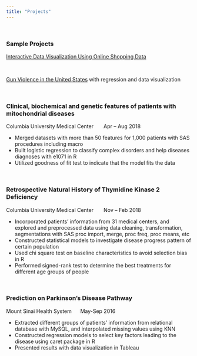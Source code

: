 ```yaml
---
title: "Projects"
---
```

&nbsp;
&nbsp;
&nbsp;
&nbsp;
&nbsp;

### Sample Projects

[Interactive Data Visualization Using Online Shopping Data](datavis.html)

&nbsp;

[Gun Violence in the United States](https://eshea6.github.io/us_gun_violence.github.io/index.html) with regression and data visualization


&nbsp;
&nbsp;
&nbsp;
&nbsp;
&nbsp;
&nbsp;
&nbsp;


### Clinical, biochemical and genetic features of patients with mitochondrial diseases
Columbia University Medical Center \ \ \ \ \	Apr – Aug 2018 

+	Merged datasets with more than 50 features for 1,000 patients with SAS procedures including macro
+	Built logistic regression to classify complex disorders and help diseases diagnoses with e1071 in R
+	Utilized goodness of fit test to indicate that the model fits the data


&nbsp;
&nbsp;
&nbsp;
&nbsp;
&nbsp;
&nbsp;

### Retrospective Natural History of Thymidine Kinase 2 Deficiency   
Columbia University Medical Center \ \ \ \ \	Nov – Feb 2018  

+	Incorporated patients’ information from 31 medical centers, and explored and preprocessed data using data cleaning, transformation, segmentations with SAS proc import, merge, proc freq, proc means, etc
+	Constructed statistical models to investigate disease progress pattern of certain population
+	Used chi square test on baseline characteristics to avoid selection bias in R
+	Performed signed-rank test to determine the best treatments for different age groups of people


&nbsp;
&nbsp;
&nbsp;
&nbsp;
&nbsp;
&nbsp;

### Prediction on Parkinson’s Disease Pathway                                                                          
Mount Sinai Health System \ \ \ \ \	May-Sep 2016  

+	Extracted different groups of patients’ information from relational database with MySQL, and interpolated missing values using KNN
+	Constructed regression models to select key factors leading to the disease using caret package in R
+	Presented results with data visualization in Tableau        

